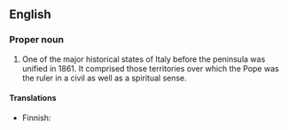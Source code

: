 ==English==

===Proper noun===
{{en-proper noun}}

# One of the major historical states of Italy before the peninsula was unified in 1861. It  comprised those territories over which the Pope was the ruler in a civil as well as a spiritual sense. 

====Translations====
{{top}}
*Finnish: {{t|fi|Kirkkovaltio}}
{{bottom}}